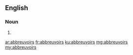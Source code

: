==English==

===Noun===
{{head|en}}

# {{plural of|abbreuvoir}}

[[ar:abbreuvoirs]]
[[fr:abbreuvoirs]]
[[ku:abbreuvoirs]]
[[mg:abbreuvoirs]]
[[my:abbreuvoirs]]